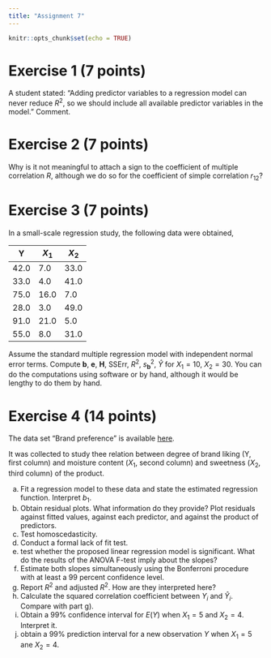 ```yaml
---
title: "Assignment 7"
---
```


```r
knitr::opts_chunk$set(echo = TRUE)
```

# Exercise 1 (7 points)

A student stated: "Adding predictor variables to a regression model can never reduce $R^2$, so we should include all available predictor variables in the model." Comment.

# Exercise 2 (7 points)

Why is it not meaningful to attach a sign to the coefficient of multiple correlation $R$, although we do so for the coefficient of simple correlation $r_{12}$?

# Exercise 3 (7 points)

In a small-scale regression study, the following data were obtained,

| Y    | $X_1$ | $X_2$ |
|------|-------|-------|
| 42.0 |   7.0 |  33.0 |
| 33.0 |   4.0 |  41.0 |
| 75.0 |  16.0 |   7.0 |
| 28.0 |   3.0 |  49.0 |
| 91.0 |  21.0 |   5.0 |
| 55.0 |   8.0 |  31.0 |

Assume the standard multiple regression model with independent normal error terms. Compute $\mathbf{b}$, $\mathbf{e}$, $\mathbf{H}$, SSErr,  $R^2$, $s^2_{\mathbf{b}}$, $\hat Y$ for $X_1 = 10$, $X_2 = 30$. You can do the computations using software or by hand, although it would be  lengthy to do them by hand.

# Exercise 4 (14 points)

The data set "Brand preference" is available [here](data/CH06PR05.txt).

It was collected to study thee relation between degree of brand liking (Y, first column) and moisture content ($X_1$, second column) and sweetness ($X_2$, third column) of the product.

a. Fit a regression model to these data and state the estimated regression function. Interpret $b_1$.
b. Obtain residual plots. What information do they provide? Plot residuals against fitted values, against each predictor, and against the product of predictors.
c. Test homoscedasticity.
d. Conduct a formal lack of fit test.
e. test whether the proposed linear regression model is significant. What do the results of the ANOVA F-test imply about the slopes?
f. Estimate both slopes simultaneously using the Bonferroni procedure with at least a 99 percent confidence level.
g. Report $R^2$ and adjusted $R^2$. How are they interpreted here?
h. Calculate the squared correlation coefficient between $Y_i$ and $\hat Y_i$. Compare with part g).
i. Obtain a 99% confidence interval for $E(Y)$ when $X_1 = 5$ and $X_2 = 4$. Interpret it.
j. obtain a 99% prediction interval for a new observation $Y$ when $X_1 = 5$ ane $X_2 =   4$.
